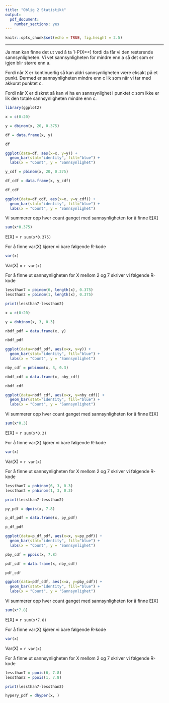 ```yaml
---
title: "Oblig 2 Statistikk"
output:
  pdf_document:
    number_sections: yes
---
```


```r
knitr::opts_chunk$set(echo = TRUE, fig.height = 2.5)
```
***

\section{Kapittel 7}

\subsection{a) Kan du bruke P(X <= a)for å finne P(X > a)? Hvordan?}

Ja man kan finne det ut ved å ta 1-P(X=<) fordi da får vi den resterende sannsynligheten. Vi vet sannsynligheten for mindre enn a så det som er igjen blir større enn a. 

\subsection{b) Hvorfor er P(X < c) = P(X <= c) når X er kontinuerlig?}

Fordi når X er kontinuerlig så kan aldri sannsynligheten være eksakt på et punkt. Dermed er sannsynligheten mindre enn c lik som når vi tar med akkurat punktet c.

\subsection{c) Hvorfor kan vi ikke regne med P(X < c) = P(X <= c) når X er diskret? (Hvorfor vil de for det meste være forskjellige?)}

Fordi når X er diskret så kan vi ha en sannsynlighet i punktet c som ikke er lik den totale sannsynligheten mindre enn c.

\subsection{d) For hånd: 1e (en: 2e)}

\subsection{e) For hånd: 2b (en: 3b)}

\subsection{f) Gjør i R: 1e (en: 2e)}

\subsection{g) Gjør i R: 2b (en: 3b)}

\section{Kapittel 9}

\subsection{a) X~bin(20,0.375). Lag tabell over sannsynligheter for x= 0,....,20, og plott både pdf og CDF for denne sannsynlighetsfordelingen.}

\subsubsection{Her er tabell og plot for PDF:}
```r
library(ggplot2)

x = c(0:20)

y = dbinom(x, 20, 0.375)

df = data.frame(x, y)

df
```
```r
ggplot(data=df, aes(x=x, y=y)) +
  geom_bar(stat="identity", fill="blue") +
  labs(x = "Count", y = "Sannsynlighet")
```
\subsubsection{Her er tabell og plot for CDF:}
```r
y_cdf = pbinom(x, 20, 0.375)

df_cdf = data.frame(x, y_cdf)

df_cdf
```
```r
ggplot(data=df_cdf, aes(x=x, y=y_cdf)) +
  geom_bar(stat="identity", fill="blue") +
  labs(x = "Count", y = "Sannsynlighet")
```

\subsubsection{E[X]}
Vi summerer opp hver count ganget med sannsynligheten for å finne E[X]

```r
sum(x*0.375)
```

E[X] = `r sum(x*0.375)`

\subsubsection{Var(X)}
For å finne var(X) kjører vi bare følgende R-kode
```r
var(x)
```

Var(X) = `r var(x)`

\subsubsection{P(2 < X < 7)}

For å finne ut sannsynligheten for X mellom 2 og 7 skriver vi følgende R-kode

```r
lessthan7 = pbinom(6, length(x), 0.375)
lessthan2 = pbinom(1, length(x), 0.375)

print(lessthan7-lessthan2)
```



\subsection{b) X~nb(3,0.3). Lag tabell over sannsynligheter for x = 0,....,20, og plott både pdf og CDF for denne sannsynlighetsfordelingen}

\subsubsection{Her er tabell og plot for PDF:}
```r
x = c(0:20)

y = dnbinom(x, 3, 0.3)

nbdf_pdf = data.frame(x, y)

nbdf_pdf
```
```r
ggplot(data=nbdf_pdf, aes(x=x, y=y)) +
  geom_bar(stat="identity", fill="blue") +
  labs(x = "Count", y = "Sannsynlighet")
```
\subsubsection{Her er tabell og plot for CDF:}
```r
nby_cdf = pnbinom(x, 3, 0.3)

nbdf_cdf = data.frame(x, nby_cdf)

nbdf_cdf
```
```r
ggplot(data=nbdf_cdf, aes(x=x, y=nby_cdf)) +
  geom_bar(stat="identity", fill="blue") +
  labs(x = "Count", y = "Sannsynlighet")
```
\subsubsection{E[X]}
Vi summerer opp hver count ganget med sannsynligheten for å finne E[X]

```r
sum(x*0.3)
```

E[X] = `r sum(x*0.3)`

\subsubsection{Var(X)}
For å finne var(X) kjører vi bare følgende R-kode
```r
var(x)
```

Var(X) = `r var(x)`

\subsubsection{P(2 < X < 7)}
For å finne ut sannsynligheten for X mellom 2 og 7 skriver vi følgende R-kode

```r
lessthan7 = pnbinom(6, 3, 0.3)
lessthan2 = pnbinom(1, 3, 0.3)

print(lessthan7-lessthan2)
```



\subsection{X~pois7.8. Lag tabell over sannsynligheter forx= 0,....,20, og plott både pdf og CDF for denne sannsynlighetsfordelingen}

\subsubsection{Her er tabell og plot for PDF:}
```r
py_pdf = dpois(x, 7.8)

p_df_pdf = data.frame(x, py_pdf)

p_df_pdf

ggplot(data=p_df_pdf, aes(x=x, y=py_pdf)) +
  geom_bar(stat="identity", fill="blue") +
  labs(x = "Count", y = "Sannsynlighet")
```
\subsubsection{Her er tabell og plot for CDF:}
```r
pby_cdf = ppois(x, 7.8)

pdf_cdf = data.frame(x, nby_cdf)

pdf_cdf
```
```r
ggplot(data=pdf_cdf, aes(x=x, y=pby_cdf)) +
  geom_bar(stat="identity", fill="blue") +
  labs(x = "Count", y = "Sannsynlighet")
```
\subsubsection{E[X]}
Vi summerer opp hver count ganget med sannsynligheten for å finne E[X]

```r
sum(x*7.8)
```

E[X] = `r sum(x*7.8)`

\subsubsection{Var(X)}
For å finne var(X) kjører vi bare følgende R-kode
```r
var(x)
```

Var(X) = `r var(x)`

\subsubsection{P(2 < X < 7)}
For å finne ut sannsynligheten for X mellom 2 og 7 skriver vi følgende R-kode

```r
lessthan7 = ppois(6, 7.8)
lessthan2 = ppois(1, 7.8)

print(lessthan7-lessthan2)
```



\subsection{Hypergeometrisk}
```r
hypery_pdf = dhyper(x, )
```



